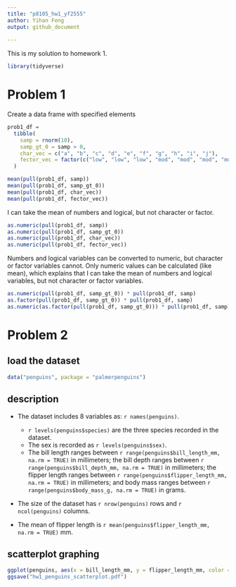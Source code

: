 ```yaml
---
title: "p8105_hw1_yf2555"
author: Yihan Feng 
output: github_document
 
---
```


This is my solution to homework 1. 

```r
library(tidyverse)
```


# Problem 1
Create a data frame with specified elements
 
 
```r
prob1_df = 
  tibble(
    samp = rnorm(10),
    samp_gt_0 = samp > 0,
    char_vec = c("a", "b", "c", "d", "e", "f", "g", "h", "i", "j"),
    fector_vec = factor(c("low", "low", "low", "mod", "mod", "mod", "mod", "high", "high", "high"))
  )
```


```r
mean(pull(prob1_df, samp))
mean(pull(prob1_df, samp_gt_0))
mean(pull(prob1_df, char_vec))
mean(pull(prob1_df, fector_vec))
```

I can take the mean of numbers and logical, but not character or factor. 


```r
as.numeric(pull(prob1_df, samp))
as.numeric(pull(prob1_df, samp_gt_0))
as.numeric(pull(prob1_df, char_vec))
as.numeric(pull(prob1_df, fector_vec))
```

Numbers and logical variables can be converted to numeric, but character or factor variables cannot. Only numeric values can be calculated (like mean), which explains that I can take the mean of numbers and logical variables, but not character or factor variables. 


```r
as.numeric(pull(prob1_df, samp_gt_0)) * pull(prob1_df, samp)
as.factor(pull(prob1_df, samp_gt_0)) * pull(prob1_df, samp)
as.numeric(as.factor(pull(prob1_df, samp_gt_0))) * pull(prob1_df, samp)
```






# Problem 2


## load the dataset
```r
data("penguins", package = "palmerpenguins")
```


## description

* The dataset includes 8 variables as: `r names(penguins)`. 
  * `r levels(penguins$species)` are the three species recorded in the dataset. 
  * The sex is recorded as `r levels(penguins$sex)`. 
  * The bill length ranges between `r range(penguins$bill_length_mm, na.rm = TRUE)` in millimeters; the bill depth ranges between `r range(penguins$bill_depth_mm, na.rm = TRUE)` in millimeters; the flipper length ranges between `r range(penguins$flipper_length_mm, na.rm = TRUE)` in millimeters; and body mass ranges between `r range(penguins$body_mass_g, na.rm = TRUE)` in grams. 

* The size of the dataset has `r nrow(penguins)` rows and `r ncol(penguins)` columns. 

* The mean of flipper length is `r mean(penguins$flipper_length_mm, na.rm = TRUE)` mm. 



## scatterplot graphing

```r
ggplot(penguins, aes(x = bill_length_mm, y = flipper_length_mm, color = species), na.rm = TRUE) + geom_point()
ggsave("hw1_penguins_scatterplot.pdf")
```





